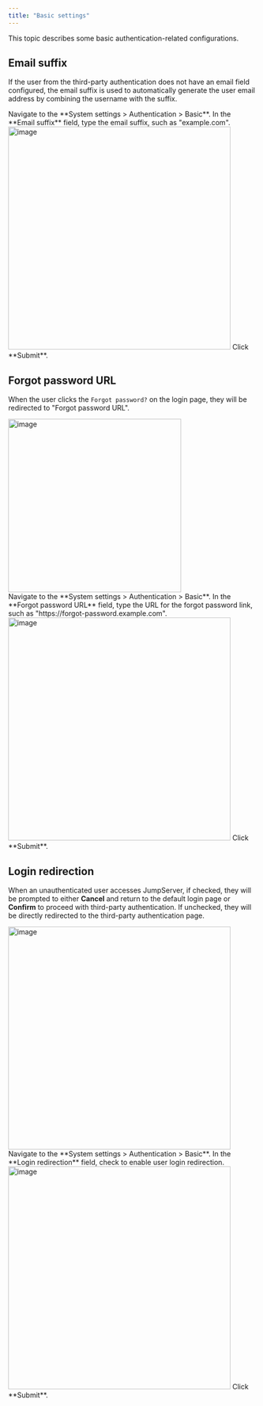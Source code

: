 ```yaml
---
title: "Basic settings"
---
```


This topic describes some basic authentication-related configurations.

## Email suffix

If the user from the third-party authentication does not have an email field configured, the email suffix is used to automatically generate the user email address by combining the username with the suffix.

<Steps>

<Step>
<Nav name="system-settings" />
</Step>

<Step>
Navigate to the **System settings > Authentication > Basic**.
</Step>

<Step>
In the **Email suffix** field, type the email suffix, such as "example.com".
<Frame>
<img src="/images/docs/admin-guides/system-settings/auth/basic-email-suffix.png" alt="image" width="450"/>
</Frame>
</Step>

<Step>
Click **Submit**.
</Step>

</Steps>

## Forgot password URL

When the user clicks the `Forgot password?` on the login page, they will be redirected to "Forgot password URL".
<Frame>
<img src="/images/docs/admin-guides/system-settings/auth/login-page-forgot-password.png" alt="image" width="350"/>
</Frame>

<Steps>

<Step>
<Nav name="system-settings" />
</Step>

<Step>
Navigate to the **System settings > Authentication > Basic**.
</Step>

<Step>
In the **Forgot password URL** field, type the URL for the forgot password link, such as "https://&#8203;forgot-password.example.com".
<Frame>
<img src="/images/docs/admin-guides/system-settings/auth/basic-forgot-password.png" alt="image" width="450"/>
</Frame>
</Step>

<Step>
Click **Submit**.
</Step>

</Steps>

## Login redirection
When an unauthenticated user accesses JumpServer, if checked, they will be prompted to either **Cancel** and return to the default login page or **Confirm** to proceed with third-party authentication. If unchecked, they will be directly redirected to the third-party authentication page.
<Frame>
<img src="/images/docs/admin-guides/system-settings/auth/redirection-page.png" alt="image" width="450"/>
</Frame>

<Steps>

<Step>
<Nav name="system-settings" />
</Step>

<Step>
Navigate to the **System settings > Authentication > Basic**.
</Step>

<Step>
In the **Login redirection** field, check to enable user login redirection.
<Frame>
<img src="/images/docs/admin-guides/system-settings/auth/basic-login-redirection.png" alt="image" width="450"/>
</Frame>
</Step>

<Step>
Click **Submit**.
</Step>

</Steps>